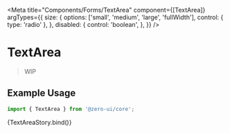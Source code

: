 
<Meta
  title="Components/Forms/TextArea"
  component={[TextArea]}
  argTypes={{
    size: {
      options: ['small', 'medium', 'large', 'fullWidth'],
      control: { type: 'radio' },
    },
    disabled: {
      control: 'boolean',
    },
  }}
/>


# TextArea

> WIP

## Example Usage

```jsx
import { TextArea } from '@zero-ui/core';
```

<Canvas columns={2} withSource="close">
  <Story
    args={{
      defaultValue: '',
      value: '',
      placeholder: 'placeholder',
    }}
    name="TextArea"
  >
    {TextAreaStory.bind()}
  </Story>
</Canvas>

<ArgsTable of={TextArea} />
